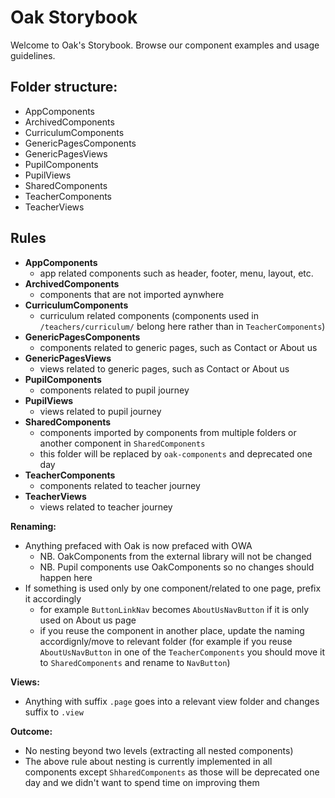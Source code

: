 
<Meta title="Introduction" />

# Oak Storybook

Welcome to Oak's Storybook. Browse our component examples and usage guidelines.


## Folder structure:
- AppComponents
- ArchivedComponents
- CurriculumComponents
- GenericPagesComponents
- GenericPagesViews
- PupilComponents
- PupilViews
- SharedComponents
- TeacherComponents
- TeacherViews


## Rules

- **AppComponents** 
    - app related components such as header, footer, menu, layout, etc.
- **ArchivedComponents**
    - components that are not imported aynwhere
- **CurriculumComponents**
    - curriculum related components (components used in `/teachers/curriculum/` belong here rather than in `TeacherComponents`)
- **GenericPagesComponents**
    - components related to generic pages, such as Contact or About us
- **GenericPagesViews**
    - views related to generic pages, such as Contact or About us
- **PupilComponents**
    - components related to pupil journey
- **PupilViews**
    - views related to pupil journey
- **SharedComponents**
    - components imported by components from multiple folders or another component in `SharedComponents`
    - this folder will be replaced by `oak-components` and deprecated one day
- **TeacherComponents**
    - components related to teacher journey
- **TeacherViews**
    - views related to teacher journey


**Renaming:**

- Anything prefaced with Oak is now prefaced with OWA
    - NB. OakComponents from the external library will not be changed
    - NB. Pupil components use OakComponents so no changes should happen here
- If something is used only by one component/related to one page, prefix it accordingly
    - for example `ButtonLinkNav` becomes `AboutUsNavButton` if it is only used on About us page
    - if you reuse the component in another place, update the naming accordignly/move to relevant folder (for example if you reuse `AboutUsNavButton` in one of the `TeacherComponents` you should move it to `SharedComponents` and rename to `NavButton`)

**Views:**

- Anything with suffix `.page` goes into a relevant view folder and changes suffix to `.view`

**Outcome:**

- No nesting beyond two levels (extracting all nested components)
- The above rule about nesting is currently implemented in all components except `ShharedComponents` as those will be deprecated one day and we didn't want to spend time on improving them
